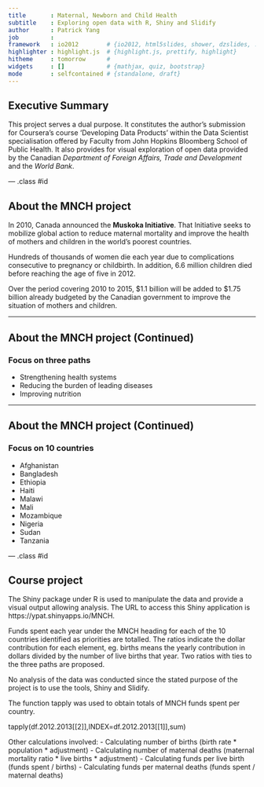 ```yaml
---
title       : Maternal, Newborn and Child Health
subtitle    : Exploring open data with R, Shiny and Slidify
author      : Patrick Yang
job         : 
framework   : io2012        # {io2012, html5slides, shower, dzslides, ...}
highlighter : highlight.js  # {highlight.js, prettify, highlight}
hitheme     : tomorrow      # 
widgets     : []            # {mathjax, quiz, bootstrap}
mode        : selfcontained # {standalone, draft}
---
```


## Executive Summary

This project serves a dual purpose.  It constitutes the author's submission for Coursera's course 'Developing Data Products' within the Data Scientist specialisation offered by Faculty from John Hopkins Bloomberg School of Public Health.  It also provides for visual exploration of open data provided by the Canadian *Department of Foreign Affairs, Trade and Development* and the *World Bank*.

--- .class #id 

## About the MNCH project

In 2010, Canada announced the **Muskoka Initiative**. That Initiative seeks to mobilize global action to reduce maternal mortality and improve the health of mothers and children in the world's poorest countries.

Hundreds of thousands of women die each year due to complications consecutive to pregnancy or childbirth. In addition, 6.6 million children died before reaching the age of five in 2012.

Over the period covering 2010 to 2015, $1.1 billion will be added to $1.75 billion already budgeted by the Canadian government to improve the situation of mothers and children.

---

## About the MNCH project (Continued)

### Focus on three paths

- Strengthening health systems
- Reducing the burden of leading diseases
- Improving nutrition

---

## About the MNCH project (Continued)

### Focus on 10 countries
- Afghanistan
- Bangladesh
- Ethiopia
- Haiti
- Malawi
- Mali
- Mozambique
- Nigeria
- Sudan
- Tanzania


--- .class #id 

## Course project

The Shiny package under R is used to manipulate the data and provide a visual output allowing analysis.  The URL to access this Shiny application is https://ypat.shinyapps.io/MNCH.

Funds spent each year under the MNCH heading for each of the 10 countries identified as priorities are totalled.  The ratios indicate the dollar contribution for each element, eg. births means the yearly contribution in dollars divided by the number of live births that year.  Two ratios with ties to the three paths are proposed.

No analysis of the data was conducted since the stated purpose of the project is to use the tools, Shiny and Slidify.

The function tapply was used to obtain totals of MNCH funds spent per country.

  tapply(df.2012.2013[[2]],INDEX=df.2012.2013[[1]],sum)

Other calculations involved:
- Calculating number of births (birth rate * population * adjustment)
- Calculating number of maternal deaths (maternal mortality ratio * live births * adjustment)
- Calculating funds per live birth (funds spent / births)
- Calculating funds per maternal deaths (funds spent / maternal deaths)
